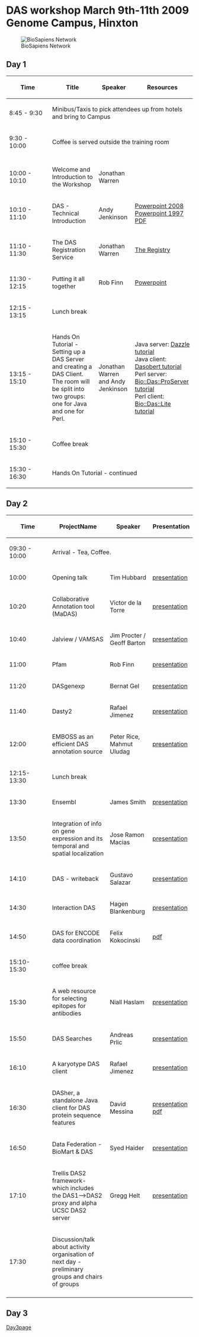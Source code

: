 =DAS workshop March 9th-11th 2009 Genome Campus, Hinxton=
[[Image:Biosapiens_final.gif|frame|BioSapiens Network]]

==Day 1==


{| class="wikitable" border="1"
|- style="background:silver"
! width="100px"|Time
! Title
! Speaker
! Resources
|-
| 8:45 - 9:30
| colspan="3" | Minibus/Taxis to pick attendees up from hotels and bring to Campus
|- style="background:#ffdead;"
| 9:30 - 10:00 
| colspan="3" | Coffee is served outside the training room 
|- style="background:#ffdead;"
|-
| 10:00 - 10:10
| Welcome and Introduction to the Workshop
| Jonathan Warren
|
|-
| 10:10 - 11:10
| DAS - Technical Introduction 
| Andy Jenkinson
| [http://www.ebi.ac.uk/~aj/das_workshop_2009/DAS-Technical-Introduction.pptx Powerpoint 2008]<br/>
[http://www.ebi.ac.uk/~aj/das_workshop_2009/DAS-Technical-Introduction.ppt Powerpoint 1997]<br/>
[http://www.ebi.ac.uk/~aj/das_workshop_2009/DAS-technical-Introduction.pdf PDF] 
|-
| 11:10 - 11:30
| The DAS Registration Service
| Jonathan Warren
| [http://www.biodas.org/wiki/DASworkshop200802:intro_tutorial#Finding_DAS_sources_.E2.80.93_the_DAS_Registry_Service_at_the_Sanger_Institute The Registry]
|-
| 11:30 - 12:15
| Putting it all together
| Rob Finn
| [http://www.biodas.org/workshop_2009/20090309ClientSpecReview.ppt Powerpoint]
|- style="background:#ffdead;"
| 12:15 - 13:15 
| colspan="3" | Lunch break
|-
| 13:15 - 15:10
| Hands On Tutorial - Setting up a DAS Server and creating a DAS Client. The room will be split into two groups: one for Java and one for Perl.
| Jonathan Warren and Andy Jenkinson
| Java server: [http://www.dasregistry.org/DazzleTutorial.jsp Dazzle tutorial]<br/>
Java client: [http://www.dasregistry.org/DasobertTutorial.jsp Dasobert tutorial]<br/>
Perl server: [http://www.ebi.ac.uk/~aj/das_workshop_2009/proserver_tutorial.html Bio::Das::ProServer tutorial]<br/>
Perl client: [http://www.ebi.ac.uk/~aj/das_workshop_2009/daslite_tutorial.html Bio::Das::Lite tutorial]<br/>
|- style="background:#ffdead;"
| 15:10 - 15:30
| colspan="3"|Coffee break 
|-
| 15:30 - 16:30 
| colspan="3" | Hands On Tutorial - continued
|}

==Day 2==

{| class="wikitable" border="1"
|- style="background:silver"
! width="100px"|Time
! ProjectName
! Speaker
! Presentation
|- style="background:#ffdead;"
| 09:30 - 10:00
| colspan="3" | Arrival - Tea, Coffee.
|- 
|10:00
|Opening talk 
|Tim Hubbard
|[ftp://ftp.sanger.ac.uk/pub4/resources/software/das/hubbard.ppt presentation]
|-
|10:20
|Collaborative Annotation tool (MaDAS)
|Victor de la Torre
|[ftp://ftp.sanger.ac.uk/pub4/resources/software/das/MaDAS_victor_de_la_torre.pptx presentation]
|-
|10:40
|Jalview / VAMSAS
|Jim Procter / Geoff Barton
|[ftp://ftp.sanger.ac.uk/pub4/resources/software/das/Jalview_2009_DAS.pdf presentation]
|-
|11:00
|Pfam
|Rob Finn
|[ftp://ftp.sanger.ac.uk/pub4/resources/software/das/20090309PfamDasWorkShop.ppt presentation]
|-
|11:20
|DASgenexp
|Bernat Gel
|[ftp://ftp.sanger.ac.uk/pub4/resources/software/das/DASGenExp3.ppt presentation]
|-
|11:40
|Dasty2
|Rafael Jimenez
|[ftp://ftp.sanger.ac.uk/pub4/resources/software/das/rjimenez_dasworkshop2009_dasty2.ppt presentation]
|-
|12:00
|EMBOSS as an efficient DAS annotation source
|Peter Rice, Mahmut Uludag
|[ftp://ftp.sanger.ac.uk/pub4/resources/software/das/DAS-Rice-Uludag.ppt presentation]
|- style="background:#ffdead;"
|12:15-13:30
| colspan="3" | Lunch break
|-
|13:30
|Ensembl
|James Smith
|[ftp://ftp.sanger.ac.uk/pub4/resources/software/das/2009-das-talk-smith.ppt presentation]
|-
|13:50
|Integration of info on gene expression and its temporal and spatial localization
|Jose Ramon Macias
|[ftp://ftp.sanger.ac.uk/pub4/resources/software/das/20090310_DAS_Workshop_DASxVO.ppt presentation]
|-
|14:10
|DAS - writeback
|Gustavo Salazar
|[ftp://ftp.sanger.ac.uk/pub4/resources/software/das/DASwriteback.pdf presentation]
|-
|14:30
|Interaction DAS
|Hagen Blankenburg
|[ftp://ftp.sanger.ac.uk/pub4/resources/software/das/20090310_Blankenburg_DASMI.pdf presentation]
|-
|14:50
|DAS for ENCODE data coordination
|Felix Kokocinski
|[http://www.sanger.ac.uk/~fsk/DAS_workshop09.pdf pdf]
|- style="background:#ffdead;"
|15:10-15:30
| colspan="3" | coffee break
|-
|15:30
|A web resource for selecting epitopes for antibodies
|Niall Haslam
|[ftp://ftp.sanger.ac.uk/pub4/resources/software/das/NiallHaslamDAS2009.pdf presentation]
|-
|15:50
|DAS Searches
|Andreas Prlic
|[ftp://ftp.sanger.ac.uk/pub4/resources/software/das/DAS_searches_20090310.pdf presentation]
|-
|16:10
|A karyotype DAS client
|Rafael Jimenez
|[ftp://ftp.sanger.ac.uk/pub4/resources/software/das/rjimenez_dasworkshop2009_KDC.ppt presentation]
|-
|16:30
|DASher, a standalone Java client for DAS protein sequence features
|David Messina
|[ftp://ftp.sanger.ac.uk/pub4/resources/software/das/Messina_DASconf09.keynote.zip presentation] [ftp://ftp.sanger.ac.uk/pub4/resources/software/das/Messina_DASconf09.pdf pdf]
|-
|16:50
|Data Federation - BioMart & DAS
|Syed Haider
|[ftp://ftp.sanger.ac.uk/pub4/resources/software/das/BioMart_DAS_2009.ppt presentation]
|-
|17:10
|Trellis DAS2 framework- which includes the DAS1-->DAS2 proxy and alpha UCSC DAS2 server
|Gregg Helt
|[ftp://ftp.sanger.ac.uk/pub4/resources/software/das/Trellis_Mar2009.pptx presentation]
|-
|17:30
|Discussion/talk about activity organisation of next day - preliminary groups and chairs of groups
|
|
|-
|}

==Day 3==
[http://www.biodas.org/wiki/DASworkshop200903Day3 Day3page]